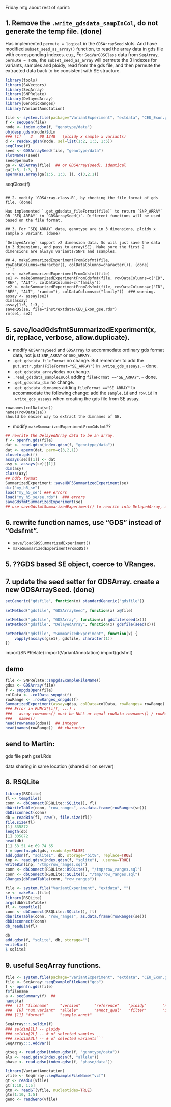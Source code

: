Friday mtg about rest of sprint: 

## 1. Remove the `.write_gdsdata_sampInCol`, do not generate the temp file. (done)
Has implemented `permute = logical` in the `GDSArraySeed` slots. And have modified `subset_seed_as_array()` function, to read the array data in gds file with corresponding indexes. e.g., For `SeqVarGDSClass` data from `SeqArray`, `permute = TRUE`, the `subset_seed_as_array` will permute the 3 indexes for variants, samples and ploidy, read from the gds file, and then permute the extracted data back to be consistent with SE structure.   
```r
library(tools)
library(S4Vectors)
library(SeqArray)
library(SNPRelate)
library(DelayedArray)
library(GenomicRanges)
library(VariantAnnotation)
```

```r
file <- system.file(package="VariantExperiment", "extdata", "CEU_Exon.gds") ##seq gds
f <- seqOpen(file)
node <- index.gdsn(f, "genotype/data")
objdesp.gdsn(node)$dim
### [1]    2   90 1348   (ploidy x sample x variants)
d <- readex.gdsn(node, sel=list(1:2, 1:3, 1:5))
seqClose(f)
seed <- GDSArraySeed(file, "genotype/data")
slotNames(seed)
seed@permute
ga <- GDSArray(file)  ## or GDSArray(seed), identical
ga[1:5, 1:3, ]
aperm(as.array(ga[1:5, 1:3, ]), c(3,2,1))
```
seqClose(f)
```

## 2. modify `GDSArray-class.R`, by checking the file format of gds file. (done) 
	
Has implemented `.get_gdsdata_fileFormat(file)` to return `SNP_ARRAY` OR `SEQ_ARRAY` in `GDSArraySeed()`. Different functions will be used based on the file format. 

## 3. For `SEQ_ARRAY` data, genotype are in 3 dimensions, ploidy x sample x variant. (done) 

`DelayedArray` support >2 dimension data. So will just save the data in 3 dimensions, and pass to array(SE). Make sure the first 2 dimensions are always variants/SNPs and ssamples.  

## 4. makeSummarizedExperimentFromGdsfmt(file, rowDataColumns=character(), colDataColumns=character()). (done)
```r
se <- makeSummarizedExperimentFromGdsfmt(file)
se1 <- makeSummarizedExperimentFromGdsfmt(file, rowDataColumns=c("ID", "REF", "ALT"), colDataColumns=c("family"))
se2 <- makeSummarizedExperimentFromGdsfmt(file, rowDataColumns=c("ID", "REF", "ALT", "random"), colDataColumns=c("family"))  ### warning.
assay <- assay(se2)
dim(assay)
assay[1:5, 1:3, ]
saveRDS(se, file="inst/extdata/CEU_Exon_gse.rds")
rm(se1, se2)
```
## 5. save/loadGdsfmtSummarizedExperiment(x, dir, replace, verbose, allow.duplicate).

- modify `GDSArraySeed` and `GDSArray` to accommodate ordinary gds format data, not just `SNP_ARRAY` or `SEQ_ARRAY`. 
+ `.get_gdsdata_fileFormat` no change. But remember to add the `put.attr.gdsn(FileFormat="SE_ARRAY")` in `.write_gds_assays`.  -- done.   
+ `.get_gdsdata_arrayNodes` no change.
+ `.read_gdsdata_sampleInCol` adding `fileFormat =="SE_ARRAY"`. -- done.
+ `.get_gdsdata_dim` no change. 
+ `.get_gdsdata_dimnames` adding `fileFormat =="SE_ARRAY"` to accommodate the following change: add the `sample.id` and `row.id` in `.write_gds_assays` when creating the gds file from SE assay. 
```
rownames(colData(se))
names(rowData(se))
should be easier way to extract the dimnames of SE. 
```
- modify `makeSummarizedExperimentFromGdsfmt`?? 


```r
## rewrite the DelayedArray data to be an array.
f <- openfn.gds(file)
dat <- read.gdsn(index.gdsn(f, "genotype/data"))
dat <- aperm(dat, perm=c(3,2,1))
closefn.gds(f)
assays(se)[[1]] <- dat
asy <- assays(se)[[1]]
dim(asy)
class(asy)
## hdf5 format
SummarizedExperiment::saveHDF5SummarizedExperiment(se)
dir("my_h5_se")
load("my_h5_se") ### errors
load("my_h5_se/se.rds")  ### errors
saveGdsfmtSummarizedExperiment(se)
## use saveGdsfmtSummarizedExperiment() to rewrite into DelayedArray, and save .rds.

```

## 6. rewrite function names, use "GDS" instead of "Gdsfmt". 
- `save/loadGDSSummarizedExperiment()`
- `makeSummarizedExperimentFromGDS()`

## 5. ??GDS based SE object, coerce to VRanges. 

## 7. update the seed setter for GDSArray. create a new GDSArraySeed. (done)


```r
setGeneric("gdsfile", function(x) standardGeneric("gdsfile"))

setMethod("gdsfile", "GDSArraySeed", function(x) x@file)

setMethod("gdsfile", "GDSArray", function(x) gdsfile(seed(x)))
setMethod("gdsfile", "DelayedArray", function(x) gdsfile(seed(x)))

setMethod("gdsfile", "SummarizedExperiment", function(x) {
    vapply(assays(gse1), gdsfile, character(1))
})
```
import(SNPRelate)
import(VariantAnnotation)
import(gdsfmt)


## demo

```r
file <- SNPRelate::snpgdsExampleFileName()
gdsa <- GDSArray(file)
f <- snpgdsOpen(file)
colData <- .colData_snpgds(f)
rowRange <- .rowRanges_snpgds(f)
SummarizedExperiment(assay=gdsa, colData=colData, rowRanges= rowRange)
### Error in FUN(X[[i]], ...) : 
###   assay rownames() must be NULL or equal rowData rownames() / rowRanges
###   names()
head(rownames(gdsa))  ## integer
head(names(rowRange))  ## character
```

## send to Martin: 
gds file path
gse1.Rds

data sharing in same location (shared dir on server)


## 8. RSQLite
```r
library(RSQLite)
fl <- tempfile()
conn <- dbConnect(RSQLite::SQLite(), fl)
dbWriteTable(conn, "row_ranges", as.data.frame(rowRanges(se)))
dbDisconnect(conn)
db = readBin(fl, raw(), file.size(fl))
file.size(fl)
[1] 335872
length(db)
[1] 335872
head(db)
[1] 53 51 4c 69 74 65
f = openfn.gds(gds, readonly=FALSE)
add.gdsn(f, "sqlite1", db, storage="bit8", replace=TRUE)
inp <- read.gdsn(index.gdsn(f, "sqlite"), .useraw=TRUE)
writeBin(inp, "/tmp/row_ranges.sql")
conn <- dbConnect(RSQLite::RSQLite(), "/tmp/row_ranges.sql")
conn <- dbConnect(RSQLite::SQLite(), "/tmp/row_ranges.sql")
GRanges(dbReadTable(conn, "row_ranges"))
```

```r
file <- system.file("VariantExperiment", "extdata", "")
se <- makeSu..(file)
library(RSQLite)
args(dbWriteTable)
fl <- tempfile()
conn <- dbConnect(RSQLite::SQLite(), fl)
dbWriteTable(conn, "row_ranges", as.data.frame(rowRanges(se)))
dbDisconnect(conn)
db_readBin(fl)

db
add.gdsn(f, "sqlite", db, storage="")
writeBin()
$ sqlite3

```


## 9. useful SeqArray functions. 
```r
file <- system.file(package="VariantExperiment", "extdata", "CEU_Exon.gds")
file <- SeqArray::seqExampleFileName("gds")
f <- openfn.gds(file)
f$filename
a <- seqSummary(f)  ## 
names(a)
###  [1] "filename"     "version"      "reference"    "ploidy"       "num.sample"  
###  [6] "num.variant"  "allele"       "annot_qual"   "filter"       "info"        
### [11] "format"       "sample.annot"

SeqArray:::.seldim(f)
### seldim[1L] -- ploidy
### seldim[2L] -- # of selected samples
### seldim[3L] -- # of selected variants```
SeqArray:::.AddVar()

gtseq <- read.gdsn(index.gdsn(f, "genotype/data"))
als <- read.gdsn(index.gdsn(f, "allele"))
phase <- read.gdsn(index.gdsn(f, "phase/data"))
```

```r
library(VariantAnnotation)
vfile <- SeqArray::seqExampleFileName("vcf")
gt <- readGT(vfile)
gt[1:10, 1:5]
gtn <- readGT(vfile, nucleotides=TRUE)
gtn[1:10, 1:5]
geno <- readGeno(vfile)
```
